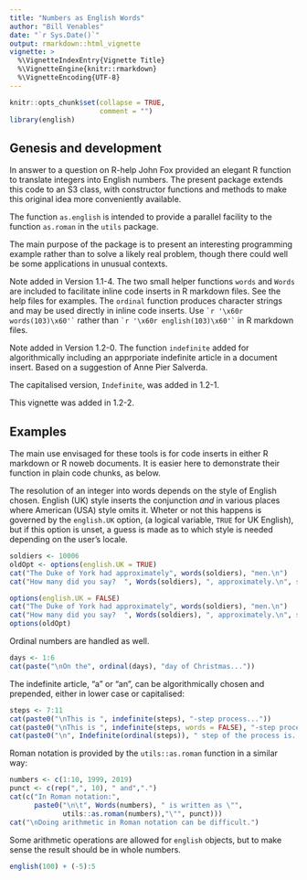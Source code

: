 ```yaml
---
title: "Numbers as English Words"
author: "Bill Venables"
date: "`r Sys.Date()`"
output: rmarkdown::html_vignette
vignette: >
  %\VignetteIndexEntry{Vignette Title}
  %\VignetteEngine{knitr::rmarkdown}
  %\VignetteEncoding{UTF-8}
---
```


```r
knitr::opts_chunk$set(collapse = TRUE,
                      comment = "")
library(english)
```

## Genesis and development

In answer to a question on R-help John Fox provided an elegant R
function to translate integers into English numbers.  The present
package extends this code to an S3 class, with constructor functions and
methods to make this original idea more conveniently available.

The function `as.english` is intended to provide a parallel
facility to the function `as.roman` in the `utils` package.

The main purpose of the package is to present an interesting programming
example rather than to solve a likely real problem, though there could
well be some applications in unusual contexts.

Note added in Version 1.1-4.  The two small helper functions `words`
and `Words` are included to facilitate inline code inserts in
R markdown files.  See the help files for examples.  The `ordinal`
function produces character strings and may be used directly in inline
code inserts.  Use 
`` `r '\x60r words(103)\x60'` ``
rather than
`` `r '\x60r english(103)\x60'` ``
in R markdown files.

Note added in Version 1.2-0.  The function `indefinite` added for
algorithmically including an apprporiate indefinite article in a
document insert.  Based on a suggestion of Anne Pier Salverda.

The capitalised version, `Indefinite`, was added in 1.2-1.

This vignette was added in 1.2-2.

## Examples

The main use envisaged for these tools is for code inserts in either
R markdown or R noweb documents.  It is easier here to demonstrate their
function in plain code chunks, as below.

The resolution of an integer into words depends on the style of English
chosen.  English (UK) style inserts the conjunction *and* in various places
where American (USA) style omits it.  Wheter or not this happens is
governed by the `english.UK` option, (a logical variable, `TRUE` for UK
English), but if this option is unset, a guess is made as to which style
is needed depending on the user's locale.

```r
soldiers <- 10006
oldOpt <- options(english.UK = TRUE)
cat("The Duke of York had approximately", words(soldiers), "men.\n")
cat("How many did you say?  ", Words(soldiers), ", approximately.\n", sep = "")
```
```r
options(english.UK = FALSE)
cat("The Duke of York had approximately", words(soldiers), "men.\n")
cat("How many did you say?  ", Words(soldiers), ", approximately.\n", sep = "")
options(oldOpt)
```

Ordinal numbers are handled as well.

```r
days <- 1:6
cat(paste("\nOn the", ordinal(days), "day of Christmas..."))
```

The indefinite article, "a" or "an", can be algorithmically chosen and prepended,
either in lower case or capitalised:

```r
steps <- 7:11
cat(paste0("\nThis is ", indefinite(steps), "-step process..."))
cat(paste0("\nThis is ", indefinite(steps, words = FALSE), "-step process..."))
cat(paste0("\n", Indefinite(ordinal(steps)), " step of the process is..."))
```

Roman notation is provided by the `utils::as.roman` function in a similar way:

```r
numbers <- c(1:10, 1999, 2019)
punct <- c(rep(",", 10), " and",".")
cat(c("In Roman notation:", 
      paste0("\n\t", Words(numbers), " is written as \"",
             utils::as.roman(numbers),"\"", punct)))
cat("\nDoing arithmetic in Roman notation can be difficult.")
```

Some arithmetic operations are allowed for `english` objects, but to make
sense the result should be in whole numbers.

```r
english(100) + (-5):5
```


